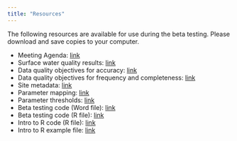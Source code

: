 ```yaml
---
title: "Resources"
---
```


The following resources are available for use during the beta testing. Please download and save copies to your computer.

-   Meeting Agenda: [link](data/Agenda_Beta_Testing.pdf)
-   Surface water quality results: [link](data/BetaResults_9-8-22.xlsx)
-   Data quality objectives for accuracy: [link](data/BetaDQOAccuracy_9-2-22.xlsx)
-   Data quality objectives for frequency and completeness: [link](data/BetaDQOFreqComp_9-2-22.xlsx)
-   Site metadata: [link](data/BetaSites_9-2-22.xlsx)
-   Parameter mapping: [link](data/Parameter Mapping_5-18-22.xlsx)
-   Parameter thresholds: [link](data/Parameter Thresholds_8-17-22.xlsx)
-   Beta testing code (Word file): [link](data/MassWateR%20Beta%20Script%209-14-22.docx)
-   Beta testing code (R file): [link](data/MassWateR%20Beta%20script%209-14-22.R)
-   Intro to R code (R file): [link](data/intro-to-r.R)
-   Intro to R example file: [link](data/ExampleSites.xlsx)
